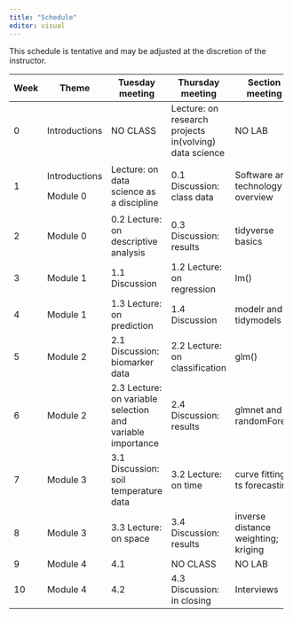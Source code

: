 ```yaml
---
title: "Schedule"
editor: visual
---
```


This schedule is tentative and may be adjusted at the discretion of the instructor.

+------+---------------+------------------------------------------------------------+--------------------------------------------------------+-------------------------------------+
| Week | Theme         | Tuesday meeting                                            | Thursday meeting                                       | Section meeting                     |
+======+===============+============================================================+========================================================+=====================================+
| 0    | Introductions | NO CLASS                                                   | Lecture: on research projects in(volving) data science | NO LAB                              |
+------+---------------+------------------------------------------------------------+--------------------------------------------------------+-------------------------------------+
| 1    | Introductions | Lecture: on data science as a discipline                   | 0.1 Discussion: class data                             | Software and technology overview    |
|      |               |                                                            |                                                        |                                     |
|      | Module 0      |                                                            |                                                        |                                     |
+------+---------------+------------------------------------------------------------+--------------------------------------------------------+-------------------------------------+
| 2    | Module 0      | 0.2 Lecture: on descriptive analysis                       | 0.3 Discussion: results                                | tidyverse basics                    |
+------+---------------+------------------------------------------------------------+--------------------------------------------------------+-------------------------------------+
| 3    | Module 1      | 1.1 Discussion                                             | 1.2 Lecture: on regression                             | lm()                                |
+------+---------------+------------------------------------------------------------+--------------------------------------------------------+-------------------------------------+
| 4    | Module 1      | 1.3 Lecture: on prediction                                 | 1.4 Discussion                                         | modelr and tidymodels               |
+------+---------------+------------------------------------------------------------+--------------------------------------------------------+-------------------------------------+
| 5    | Module 2      | 2.1 Discussion: biomarker data                             | 2.2 Lecture: on classification                         | glm()                               |
+------+---------------+------------------------------------------------------------+--------------------------------------------------------+-------------------------------------+
| 6    | Module 2      | 2.3 Lecture: on variable selection and variable importance | 2.4 Discussion: results                                | glmnet and randomForest             |
+------+---------------+------------------------------------------------------------+--------------------------------------------------------+-------------------------------------+
| 7    | Module 3      | 3.1 Discussion: soil temperature data                      | 3.2 Lecture: on time                                   | curve fitting; ts forecasting       |
+------+---------------+------------------------------------------------------------+--------------------------------------------------------+-------------------------------------+
| 8    | Module 3      | 3.3 Lecture: on space                                      | 3.4 Discussion: results                                | inverse distance weighting; kriging |
+------+---------------+------------------------------------------------------------+--------------------------------------------------------+-------------------------------------+
| 9    | Module 4      | 4.1                                                        | NO CLASS                                               | NO LAB                              |
+------+---------------+------------------------------------------------------------+--------------------------------------------------------+-------------------------------------+
| 10   | Module 4      | 4.2                                                        | 4.3 Discussion: in closing                             | Interviews                          |
+------+---------------+------------------------------------------------------------+--------------------------------------------------------+-------------------------------------+
